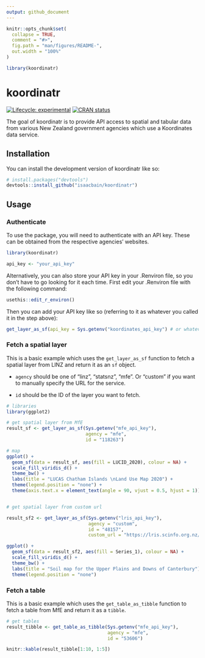 ```yaml
---
output: github_document
---
```


```r
knitr::opts_chunk$set(
  collapse = TRUE,
  comment = "#>",
  fig.path = "man/figures/README-",
  out.width = "100%"
)

library(koordinatr)
```

# koordinatr

<!-- badges: start -->
[![Lifecycle: experimental](https://img.shields.io/badge/lifecycle-experimental-orange.svg)](https://lifecycle.r-lib.org/articles/stages.html#experimental)
[![CRAN status](https://www.r-pkg.org/badges/version/koordinatr)](https://CRAN.R-project.org/package=koordinatr)
<!-- badges: end -->

The goal of koordinatr is to provide API access to spatial and tabular data from various New Zealand government agencies which use a Koordinates data service. 

## Installation

You can install the development version of koordinatr like so:

``` r
# install.packages("devtools")
devtools::install_github("isaacbain/koordinatr")
```

## Usage
### Authenticate 

To use the package, you will need to authenticate with an API key. These can be obtained from the respective agencies' websites. 

``` r
library(koordinatr)

api_key <- "your_api_key"
```

Alternatively, you can also store your API key in your .Renviron file, so you don't have to go looking for it each time. First edit your .Renviron file with the following command:

``` r
usethis::edit_r_environ()
```

Then you can add your API key like so (referring to it as whatever you called it in the step above):

``` r 
get_layer_as_sf(api_key = Sys.getenv("koordinates_api_key") # or whatever you called it
```

### Fetch a spatial layer

This is a basic example which uses the `get_layer_as_sf` function to fetch a spatial layer from LINZ and return it as an `sf` object. 

- `agency` should be one of "linz", "statsnz", "mfe". Or "custom" if you want to manually specify the URL for the service. 

- `id` should be the ID of the layer you want to fetch.


```r
# libraries
library(ggplot2)

# get spatial layer from MfE
result_sf <- get_layer_as_sf(Sys.getenv("mfe_api_key"),
                             agency = "mfe",
                             id = "118263")

# map
ggplot() +
  geom_sf(data = result_sf, aes(fill = LUCID_2020), colour = NA) +
  scale_fill_viridis_d() +
  theme_bw() +
  labs(title = "LUCAS Chatham Islands \nLand Use Map 2020") +
  theme(legend.position = "none") +
  theme(axis.text.x = element_text(angle = 90, vjust = 0.5, hjust = 1))


# get spatial layer from custom url

result_sf2 <- get_layer_as_sf(Sys.getenv("lris_api_key"),
                              agency = "custom",
                              id = "48157",
                              custom_url = "https://lris.scinfo.org.nz/services;key=")

ggplot() +
  geom_sf(data = result_sf2, aes(fill = Series_1), colour = NA) +
  scale_fill_viridis_d() +
  theme_bw() +
  labs(title = "Soil map for the Upper Plains and Downs of Canterbury") +
  theme(legend.position = "none")
```

### Fetch a table

This is a basic example which uses the `get_table_as_tibble` function to fetch a table from MfE and return it as a `tibble`.

```r
# get tables
result_tibble <- get_table_as_tibble(Sys.getenv("mfe_api_key"),
                                     agency = "mfe",
                                     id = "53606")

knitr::kable(result_tibble[1:10, 1:5])
```

